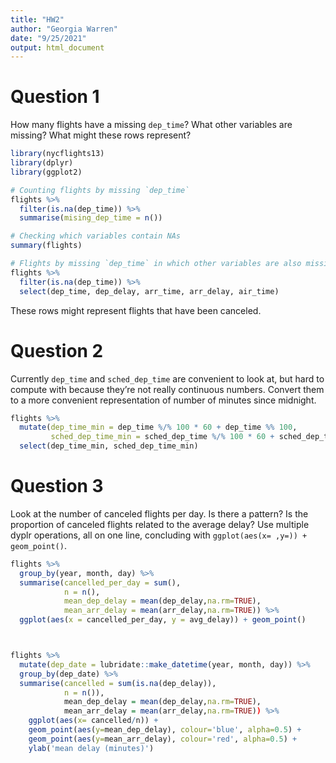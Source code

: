 ```yaml
---
title: "HW2"
author: "Georgia Warren"
date: "9/25/2021"
output: html_document
---
```


# Question 1  

How many flights have a missing `dep_time`? What other variables are missing? What might these rows represent?  

```r
library(nycflights13)
library(dplyr)
library(ggplot2)

# Counting flights by missing `dep_time`
flights %>% 
  filter(is.na(dep_time)) %>% 
  summarise(mising_dep_time = n())

# Checking which variables contain NAs
summary(flights)  

# Flights by missing `dep_time` in which other variables are also missing
flights %>% 
  filter(is.na(dep_time)) %>%
  select(dep_time, dep_delay, arr_time, arr_delay, air_time)
```

These rows might represent flights that have been canceled. 

  
# Question 2  
  
Currently `dep_time` and `sched_dep_time` are convenient to look at, but hard to compute with because they’re not really continuous numbers. Convert them to a more convenient representation of number of minutes since midnight.
```r
flights %>% 
  mutate(dep_time_min = dep_time %/% 100 * 60 + dep_time %% 100,
         sched_dep_time_min = sched_dep_time %/% 100 * 60 + sched_dep_time %% 100) %>% 
  select(dep_time_min, sched_dep_time_min)
```

# Question 3  
  
Look at the number of canceled flights per day. Is there a pattern? Is the proportion of canceled flights related to the average delay? Use multiple dyplr operations, all on one line, concluding with `ggplot(aes(x= ,y=)) + geom_point()`.

```r
flights %>% 
  group_by(year, month, day) %>% 
  summarise(cancelled_per_day = sum(),
            n = n(),
            mean_dep_delay = mean(dep_delay,na.rm=TRUE),
            mean_arr_delay = mean(arr_delay,na.rm=TRUE)) %>% 
  ggplot(aes(x = cancelled_per_day, y = avg_delay)) + geom_point()



flights %>%
  mutate(dep_date = lubridate::make_datetime(year, month, day)) %>%
  group_by(dep_date) %>%
  summarise(cancelled = sum(is.na(dep_delay)), 
            n = n()),
            mean_dep_delay = mean(dep_delay,na.rm=TRUE),
            mean_arr_delay = mean(arr_delay,na.rm=TRUE)) %>%
    ggplot(aes(x= cancelled/n)) + 
    geom_point(aes(y=mean_dep_delay), colour='blue', alpha=0.5) + 
    geom_point(aes(y=mean_arr_delay), colour='red', alpha=0.5) + 
    ylab('mean delay (minutes)')
```

